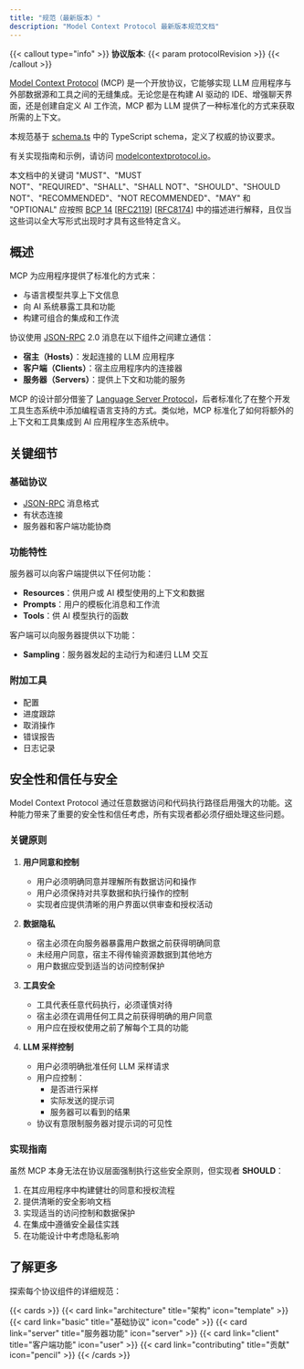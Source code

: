 ```yaml
---
title: "规范（最新版本）"
description: "Model Context Protocol 最新版本规范文档"
---
```


{{< callout type="info" >}} **协议版本**: {{< param protocolRevision >}}
{{< /callout >}}

[Model Context Protocol](https://modelcontextprotocol.io) (MCP) 是一个开放协议，它能够实现 LLM 应用程序与外部数据源和工具之间的无缝集成。无论您是在构建 AI 驱动的 IDE、增强聊天界面，还是创建自定义 AI 工作流，MCP 都为 LLM 提供了一种标准化的方式来获取所需的上下文。

本规范基于 [schema.ts](https://github.com/modelcontextprotocol/specification/blob/main/schema/2024-11-05/schema.ts) 中的 TypeScript schema，定义了权威的协议要求。

有关实现指南和示例，请访问 [modelcontextprotocol.io](https://modelcontextprotocol.io)。

本文档中的关键词 "MUST"、"MUST NOT"、"REQUIRED"、"SHALL"、"SHALL NOT"、"SHOULD"、"SHOULD NOT"、"RECOMMENDED"、"NOT RECOMMENDED"、"MAY" 和 "OPTIONAL" 应按照 [BCP 14](https://datatracker.ietf.org/doc/html/bcp14) [[RFC2119](https://datatracker.ietf.org/doc/html/rfc2119)] [[RFC8174](https://datatracker.ietf.org/doc/html/rfc8174)] 中的描述进行解释，且仅当这些词以全大写形式出现时才具有这些特定含义。

## 概述

MCP 为应用程序提供了标准化的方式来：

- 与语言模型共享上下文信息
- 向 AI 系统暴露工具和功能
- 构建可组合的集成和工作流

协议使用 [JSON-RPC](https://www.jsonrpc.org/) 2.0 消息在以下组件之间建立通信：

- **宿主（Hosts）**：发起连接的 LLM 应用程序
- **客户端（Clients）**：宿主应用程序内的连接器
- **服务器（Servers）**：提供上下文和功能的服务

MCP 的设计部分借鉴了 [Language Server Protocol](https://microsoft.github.io/language-server-protocol/)，后者标准化了在整个开发工具生态系统中添加编程语言支持的方式。类似地，MCP 标准化了如何将额外的上下文和工具集成到 AI 应用程序生态系统中。

## 关键细节

### 基础协议

- [JSON-RPC](https://www.jsonrpc.org/) 消息格式
- 有状态连接
- 服务器和客户端功能协商

### 功能特性

服务器可以向客户端提供以下任何功能：

- **Resources**：供用户或 AI 模型使用的上下文和数据
- **Prompts**：用户的模板化消息和工作流
- **Tools**：供 AI 模型执行的函数

客户端可以向服务器提供以下功能：

- **Sampling**：服务器发起的主动行为和递归 LLM 交互

### 附加工具

- 配置
- 进度跟踪
- 取消操作
- 错误报告
- 日志记录

## 安全性和信任与安全

Model Context Protocol 通过任意数据访问和代码执行路径启用强大的功能。这种能力带来了重要的安全性和信任考虑，所有实现者都必须仔细处理这些问题。

### 关键原则

1. **用户同意和控制**

   - 用户必须明确同意并理解所有数据访问和操作
   - 用户必须保持对共享数据和执行操作的控制
   - 实现者应提供清晰的用户界面以供审查和授权活动

2. **数据隐私**

   - 宿主必须在向服务器暴露用户数据之前获得明确同意
   - 未经用户同意，宿主不得传输资源数据到其他地方
   - 用户数据应受到适当的访问控制保护

3. **工具安全**

   - 工具代表任意代码执行，必须谨慎对待
   - 宿主必须在调用任何工具之前获得明确的用户同意
   - 用户应在授权使用之前了解每个工具的功能

4. **LLM 采样控制**
   - 用户必须明确批准任何 LLM 采样请求
   - 用户应控制：
     - 是否进行采样
     - 实际发送的提示词
     - 服务器可以看到的结果
   - 协议有意限制服务器对提示词的可见性

### 实现指南

虽然 MCP 本身无法在协议层面强制执行这些安全原则，但实现者 **SHOULD**：

1. 在其应用程序中构建健壮的同意和授权流程
2. 提供清晰的安全影响文档
3. 实现适当的访问控制和数据保护
4. 在集成中遵循安全最佳实践
5. 在功能设计中考虑隐私影响

## 了解更多

探索每个协议组件的详细规范：

{{< cards >}} {{< card link="architecture" title="架构" icon="template" >}}
{{< card link="basic" title="基础协议" icon="code" >}}
{{< card link="server" title="服务器功能" icon="server" >}}
{{< card link="client" title="客户端功能" icon="user" >}}
{{< card link="contributing" title="贡献" icon="pencil" >}} {{< /cards >}}
